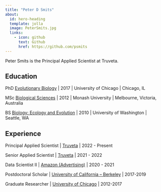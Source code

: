 ```yaml
---
title: "Peter D Smits"
about:
  id: hero-heading
  template: jolla
  image: PeterSmits.jpg
  links:
    - icon: github
      text: Github
      href: https://github.com/psmits
---
```



:::{#hero-heading}

Peter Smits is the Principal Applied Scientist at Truveta.


## Education

PhD [Evolutionary Biology](https://evbio.uchicago.edu/) | 2017 | University of Chicago | Chicago, IL

MSc [Biological Sciences](https://www.monash.edu/science/schools/biological-sciences) | 2012 | Monash University | Melbourne, Victoria, Australia

BS [Biology: Ecology and Evolution](https://www.biology.washington.edu/) | 2010 | University of Washington | Seattle, WA


## Experience

Principal Applied Scientist | [Truveta](https://www.truveta.com/) | 2022 - Present

Senior Applied Scientist | [Truveta](https://www.truveta.com/) | 2021 - 2022

Data Scientist II | [Amazon (Advertising)](https://www.amazon.com) | 2020 - 2021

Postdoctoral Scholar | [University of California -- Berkeley](https://ib.berkeley.edu/) | 2017-2019

Graduate Researcher | [University of Chicago](https://evbio.uchicago.edu/) | 2012-2017

:::
